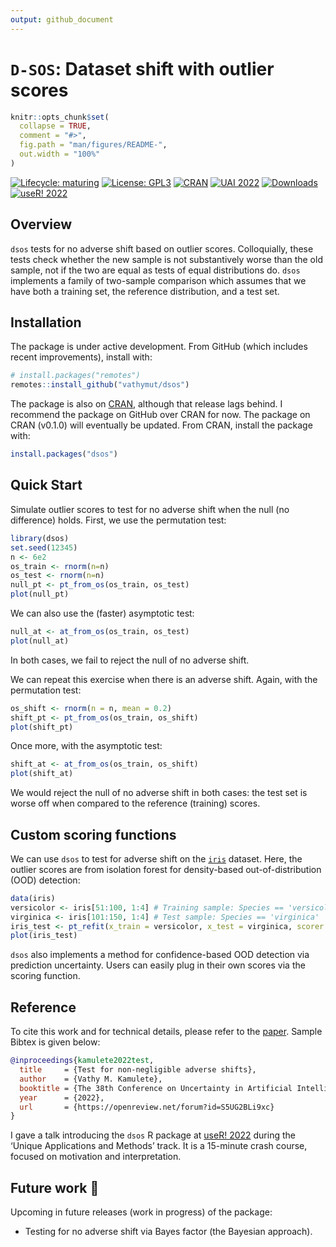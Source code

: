 ```yaml
---
output: github_document
---
```


# `D-SOS`: Dataset shift with outlier scores

<!-- README.md is generated from README.Rmd. Please edit that file -->

```r
knitr::opts_chunk$set(
  collapse = TRUE,
  comment = "#>",
  fig.path = "man/figures/README-",
  out.width = "100%"
)
```

<!-- badges: start -->
[![Lifecycle: maturing](https://img.shields.io/badge/lifecycle-maturing-blue.svg)](https://www.tidyverse.org/lifecycle)
[![License: GPL3](https://img.shields.io/badge/License-GPL3-green.svg)](https://www.gnu.org/licenses/gpl-3.0.en.html)
[![CRAN](https://www.r-pkg.org/badges/version/dsos)](https://cran.r-project.org/package=dsos)
[![UAI 2022](https://img.shields.io/badge/paper-UAI 2022-yellow)](https://openreview.net/forum?id=S5UG2BLi9xc)
[![Downloads](https://cranlogs.r-pkg.org/badges/dsos)](https://cran.r-project.org/package=dsos)
[![useR! 2022](https://img.shields.io/youtube/views/TALE9JUir8Q?style=social)](https://youtu.be/TALE9JUir8Q?t=26)
<!-- badges: end -->

## Overview

`dsos` tests for no adverse shift based on outlier scores. Colloquially,
these tests check whether the new sample is not substantively worse than the
old sample, not if the two are equal as tests of equal distributions do.
`dsos` implements a family of two-sample comparison which assumes that
we have both a training set, the reference distribution, and a test set.

## Installation

The package is under active development.
From GitHub (which includes recent improvements), install with:

```r
# install.packages("remotes")
remotes::install_github("vathymut/dsos")
```

The package is also on [CRAN](https://CRAN.R-project.org), although that release
lags behind. I recommend the package on GitHub over CRAN for now. The package
on CRAN (v0.1.0) will eventually be updated. From CRAN, install the package
with:

```r
install.packages("dsos")
```

## Quick Start

Simulate outlier scores to test for no adverse shift when the null (no
difference) holds. First, we use the permutation test:

```r
library(dsos)
set.seed(12345)
n <- 6e2
os_train <- rnorm(n=n)
os_test <- rnorm(n=n)
null_pt <- pt_from_os(os_train, os_test)
plot(null_pt)
```

We can also use the (faster) asymptotic test:

```r
null_at <- at_from_os(os_train, os_test)
plot(null_at)
```
In both cases, we fail to reject the null of no adverse shift.

We can repeat this exercise when there is an adverse shift. Again, with
the permutation test:

```r
os_shift <- rnorm(n = n, mean = 0.2)
shift_pt <- pt_from_os(os_train, os_shift)
plot(shift_pt)
```

Once more, with the asymptotic test:

```r
shift_at <- at_from_os(os_train, os_shift)
plot(shift_at)
```
We would reject the null of no adverse shift in both cases: the test set
is worse off when compared to the reference (training) scores.

## Custom scoring functions

We can use `dsos` to test for adverse shift on the
[`iris`](https://en.wikipedia.org/wiki/Iris_flower_data_set) dataset.
Here, the outlier scores are from isolation forest for
density-based out-of-distribution (OOD) detection:

```r
data(iris)
versicolor <- iris[51:100, 1:4] # Training sample: Species == 'versicolor'
virginica <- iris[101:150, 1:4] # Test sample: Species == 'virginica'
iris_test <- pt_refit(x_train = versicolor, x_test = virginica, scorer = score_od)
plot(iris_test)
```

`dsos` also implements a method for confidence-based OOD detection via
prediction uncertainty. Users can easily plug in their own scores via the
scoring function.

## Reference

To cite this work and for technical details, please refer to the
[paper](https://openreview.net/forum?id=S5UG2BLi9xc). Sample Bibtex is given below:

```bibtex
@inproceedings{kamulete2022test,
  title     = {Test for non-negligible adverse shifts},
  author    = {Vathy M. Kamulete},
  booktitle = {The 38th Conference on Uncertainty in Artificial Intelligence},
  year      = {2022},
  url       = {https://openreview.net/forum?id=S5UG2BLi9xc}
}
```

I gave a talk introducing the `dsos` R package at
[useR! 2022](https://youtu.be/TALE9JUir8Q?t=26) during the
'Unique Applications and Methods' track. It is a 15-minute crash course,
focused on motivation and interpretation.

## Future work &#128679;

Upcoming in future releases (work in progress) of the package:

- Testing for no adverse shift via Bayes factor (the Bayesian approach).
